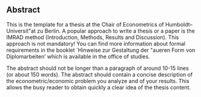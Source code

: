 ## Abstract {-}

This is the template for a thesis at the Chair of Econometrics of
Humboldt--Universit\"at zu Berlin. A popular approach to write a thesis or a
paper is the IMRAD method (Introduction, Methods, Results and Discussion). This
approach is not mandatory! You can find more information about formal
requirements in the booklet `Hinweise zur Gestaltung der \"au\ss eren Form von
Diplomarbeiten' which is available in the office of studies.

The abstract should not be longer than a paragraph of around 10-15 lines (or
about 150 words). The abstract should contain a concise description of the
econometric/economic problem you analyze and of your results. This allows the
busy reader to obtain quickly a clear idea of the thesis content.
